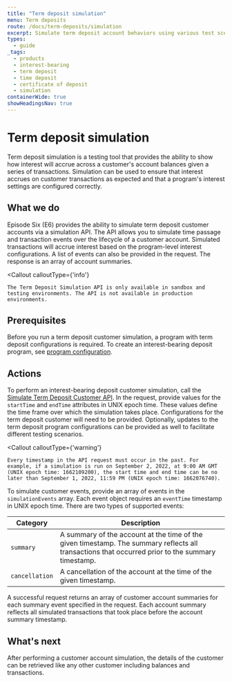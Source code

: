 ```yaml
---
title: "Term deposit simulation"
menu: Term deposits
route: /docs/term-deposits/simulation
excerpt: Simulate term deposit account behaviors using various test scenario configurations.
types:
  - guide
_tags:
  - products
  - interest-bearing
  - term deposit
  - time deposit
  - certificate of deposit
  - simulation
containerWide: true
showHeadingsNav: true
---
```



# Term deposit simulation

Term deposit simulation is a testing tool that provides the ability to show how interest will accrue across a customer's account balances given a series of transactions. Simulation can be used to ensure that interest accrues on customer transactions as expected and that a program's interest settings are configured correctly.

## What we do

Episode Six (E6) provides the ability to simulate term deposit customer accounts via a simulation API. The API allows you to simulate time passage and transaction events over the lifecycle of a customer account. Simulated transactions will accrue interest based on the program-level interest configurations. A list of events can also be provided in the request. The response is an array of account summaries.

<Callout
    calloutType={'info'}
>
    The Term Deposit Simulation API is only available in sandbox and testing environments. The API is not available in production environments.
</Callout>

## Prerequisites

Before you run a term deposit customer simulation, a program with term deposit configurations is required. To create an interest-bearing deposit program, see [program configuration](/docs/term-deposits/program-configuration).

## Actions

To perform an interest-bearing deposit customer simulation, call the [Simulate Term Deposit Customer API](/tech-specs/term-deposits/customers/api?#operation/net.e6tech.h3.middletier.api.v1.partner.offering.simulate.td.TermDepositSimulatorAPI_simulate_POST). In the request, provide values for the `startTime` and `endTime` attributes in UNIX epoch time. These values define the time frame over which the simulation takes place. Configurations for the term deposit customer will need to be provided. Optionally, updates to the term deposit program configurations can be provided as well to facilitate different testing scenarios.

<Callout
    calloutType={'warning'}
>
    Every timestamp in the API request must occur in the past. For example, if a simulation is run on September 2, 2022, at 9:00 AM GMT (UNIX epoch time: 1662109200), the start time and end time can be no later than September 1, 2022, 11:59 PM (UNIX epoch time: 1662076740).
</Callout>

To simulate customer events, provide an array of events in the `simulationEvents` array. Each event object requires an `eventTime` timestamp in UNIX epoch time. There are two types of supported events:

| Category | Description |
| ---------- | ------------------- |
| `summary` | A summary of the account at the time of the given timestamp. The summary reflects all transactions that occurred prior to the summary timestamp. |
| `cancellation` | A cancellation of the account at the time of the given timestamp. |

A successful request returns an array of customer account summaries for each summary event specified in the request. Each account summary reflects all simulated transactions that took place before the account summary timestamp.

## What's next

After performing a customer account simulation, the details of the customer can be retrieved like any other customer including balances and transactions.